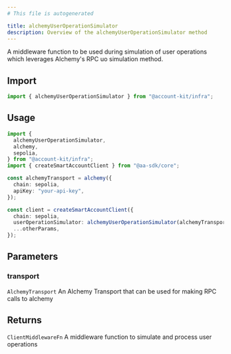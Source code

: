 ```yaml
---
# This file is autogenerated

title: alchemyUserOperationSimulator
description: Overview of the alchemyUserOperationSimulator method
---
```


A middleware function to be used during simulation of user operations which leverages Alchemy's RPC uo simulation method.

## Import

```ts
import { alchemyUserOperationSimulator } from "@account-kit/infra";
```

## Usage

```ts
import {
  alchemyUserOperationSimulator,
  alchemy,
  sepolia,
} from "@account-kit/infra";
import { createSmartAccountClient } from "@aa-sdk/core";

const alchemyTransport = alchemy({
  chain: sepolia,
  apiKey: "your-api-key",
});

const client = createSmartAccountClient({
  chain: sepolia,
  userOperationSimulator: alchemyUserOperationSimulator(alchemyTransport),
  ...otherParams,
});
```

## Parameters

### transport

`AlchemyTransport`
An Alchemy Transport that can be used for making RPC calls to alchemy

## Returns

`ClientMiddlewareFn`
A middleware function to simulate and process user operations
